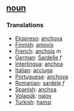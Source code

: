 == [[noun]] == 
=== Translations === 
*[[Ekspreso]]: [[anchova]]
*[[Finnish]]: [[anjovis]]
*[[French]]: [[anchois]] ''m''
*[[German]]: [[Sardelle]] ''f''
*[[Interlingua]]: [[anchoa]] 
*[[Italian]]: [[acciuga]] 
*[[Portuguese]]: [[anchova]] 
*[[Romanian]]: [[sardele]] ''f''
*[[Spanish]]: [[anchoa]]
*[[Volapük]]: [[najov]]
*[[Turkish]]: [[hamsi]]